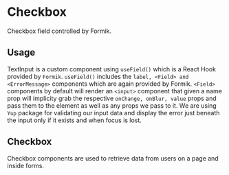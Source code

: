 
<Meta title="Checkbox" component={Checkbox} />

# Checkbox

Checkbox field controlled by Formik.

## Usage

TextInput is a custom component using `useField()` which is a React Hook provided by `Formik`.
`useField()` includes the `label, <Field> and <ErrorMessage>` components which are again provided by Formik. `<Field>` components by default will render an `<input>` component that given a name prop will implicity grab the respective `onChange, onBlur, value` props and pass them to the element as well as any props we pass to it. We are using `Yup` package for validating our input data and display the error just beneath the input only if it exists and when focus is lost.

## Checkbox

Checkbox components are used to retrieve data from users on a page and inside forms.

<Preview withToolbar>
  <Story name="Checkbox">
    <Formik
      initialValues={{ country: "" }}
      validationSchema={Yup.object({
        country: Yup.string().required("Required"),
      })}
    >
      <Checkbox
        id="firstName"
        name="firstName"
        type="checkbox"
        label="Country"
      />
    </Formik>
  </Story>
</Preview>

